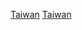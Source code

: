 {{EstcatCountryDecade|17|4|18|台灣|Taiwan}}

[[Category:1740年代亞洲建立|Taiwan]]
[[Category:1740年代中國建立|Taiwan]]